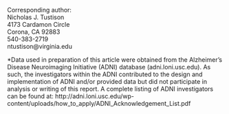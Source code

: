 
\vspace{4 cm}

\begin{centering}

\LARGE

{\bf The ANTs longitudinal cortical thickness pipeline}

\vspace{1 cm}

\large
Nicholas J. Tustison$^{1,2}$,
Andrew J. Holbrook$^3$,
Jared M. Roberts$^2$,
Brian B. Avants$^4$,
Philip A. Cook$^5$,
James R. Stone$^1$,
Daniel L. Gillen$^3$, and
Michael A. Yassa$^2$
for the Alzheimer's Disease Neuroimaging Initiative*


\vspace{0.5 cm}

\small

$^1$Department of Radiology and Medical Imaging, University of Virginia, Charlottesville, VA

$^2$Department of Neurobiology and Behavior, University of California, Irvine, Irvine, CA

$^3$Department of Statistics, University of California, Irvine, Irvine, CA

$^4$Biogen, Cambridge, MA

$^5$Department of Radiology, University of Pennsylvaia, Philadelphia, PA

\end{centering}


\vspace{4 cm}

\small

Corresponding author: \
Nicholas J. Tustison \
4173 Cardamon Circle \
Corona, CA  92883 \
540-383-2719 \
ntustison@virginia.edu \

\noindent\rule{4cm}{0.4pt}

\footnotesize
*Data used in preparation of this article were obtained from the Alzheimer’s Disease Neuroimaging Initiative (ADNI) database (adni.loni.usc.edu). As such, the investigators within the ADNI contributed to the design and implementation of ADNI and/or provided data but did not participate in analysis or writing of this report. A complete listing of ADNI investigators can be found at: http://adni.loni.usc.edu/wp-content/uploads/how_to_apply/ADNI_Acknowledgement_List.pdf

\newpage

\normalsize
